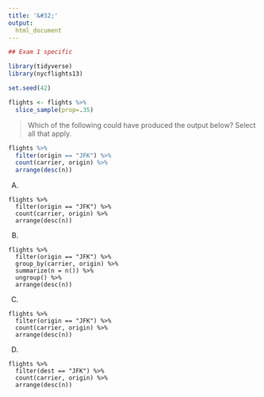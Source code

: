 ```yaml
---
title: '&#32;'
output:
  html_document
---
```


```r
## Exam 1 specific

library(tidyverse)
library(nycflights13)

set.seed(42)

flights <- flights %>% 
  slice_sample(prop=.35)
```


> Which of the following could have produced the output below? Select all that apply.

```r
flights %>% 
  filter(origin == "JFK") %>%
  count(carrier, origin) %>% 
  arrange(desc(n))

```


A)
```
flights %>% 
  filter(origin == "JFK") %>%
  count(carrier, origin) %>% 
  arrange(desc(n))
```
B)
```
flights %>% 
  filter(origin == "JFK") %>%
  group_by(carrier, origin) %>% 
  summarize(n = n()) %>% 
  ungroup() %>% 
  arrange(desc(n))
```
C) 
```
flights %>% 
  filter(origin == "JFK") %>%
  count(carrier, origin) %>% 
  arrange(desc(n))
```
D)
```
flights %>% 
  filter(dest == "JFK") %>%
  count(carrier, origin) %>% 
  arrange(desc(n))
```
